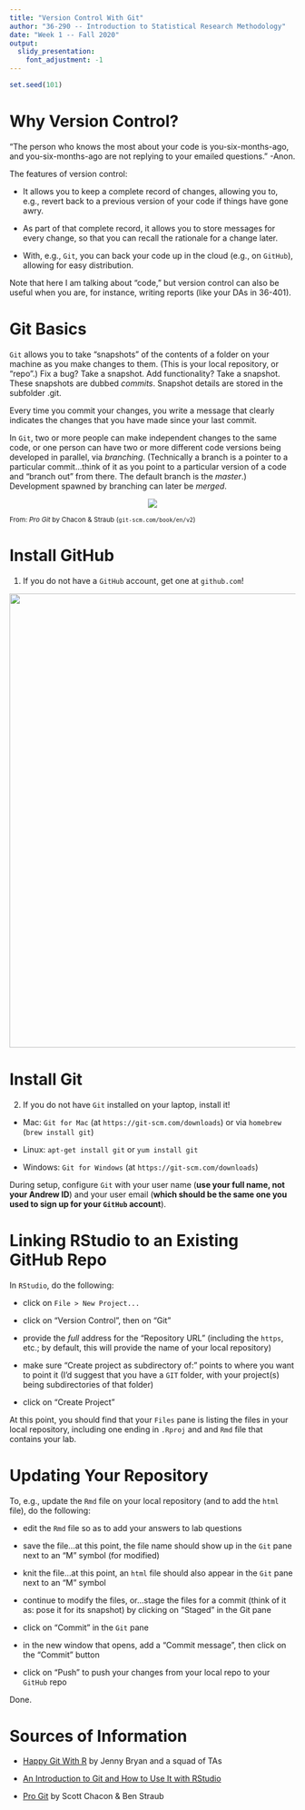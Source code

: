 ```yaml
---
title: "Version Control With Git"
author: "36-290 -- Introduction to Statistical Research Methodology"
date: "Week 1 -- Fall 2020"
output: 
  slidy_presentation: 
    font_adjustment: -1
---
```


```r
set.seed(101)
```

Why Version Control?
===

"The person who knows the most about your code is you-six-months-ago, and you-six-months-ago are not replying to your emailed questions." -Anon.

The features of version control:

- It allows you to keep a complete record of changes, allowing you to, e.g., revert back to a previous version of your code if things have gone awry.

- As part of that complete record, it allows you to store messages for every change, so that you can recall the rationale for a change later.

- With, e.g., `Git`, you can back your code up in the cloud (e.g., on `GitHub`), allowing for easy distribution.

Note that here I am talking about "code," but version control can also be useful when you are, for instance, writing reports (like your DAs in 36-401).

Git Basics
===

`Git` allows you to take "snapshots" of the contents of a folder on your machine as you make changes to them. (This is your local repository, or "repo".) Fix a bug? Take a snapshot. Add functionality? Take a snapshot. These snapshots are dubbed *commits*. Snapshot details are stored in the subfolder .git.

Every time you commit your changes, you write a message that clearly indicates the changes that you have made since your last commit.

In `Git`, two or more people can make independent changes to the same code, or one person can have two or more different code versions being developed in parallel, via *branching*. (Technically a branch is a pointer to a particular commit...think of it as you point to a particular version of a code and "branch out" from there. The default branch is the *master*.) Development spawned by branching can later be *merged*.

<center>![](http://www.stat.cmu.edu/~pfreeman/git.png)</center>

<small>From: *Pro Git* by Chacon & Straub (`git-scm.com/book/en/v2`)</small>

Install GitHub
===

1) If you do not have a `GitHub` account, get one at `github.com`!

<center>![](http://www.stat.cmu.edu/~pfreeman/github.png){width=800px}</center>

Install Git
===

2) If you do not have `Git` installed on your laptop, install it!

- Mac: `Git for Mac` (at `https://git-scm.com/downloads`) or via `homebrew` (`brew install git`)

- Linux: `apt-get install git` or `yum install git`

- Windows: `Git for Windows` (at `https://git-scm.com/downloads`)

During setup, configure `Git` with your user name (**use your full name, not your Andrew ID**) and your user email (**which should be the same one you used to sign up for your `GitHub` account**).

Linking RStudio to an Existing GitHub Repo
===

In `RStudio`, do the following:

- click on `File > New Project...`

- click on "Version Control", then on "Git"

- provide the *full* address for the "Repository URL" (including the `https`, etc.; by default, this will provide the name of your local repository)

- make sure "Create project as subdirectory of:" points to where you want to point it (I'd suggest that you have a `GIT` folder, with your project(s) being subdirectories of that folder)

- click on "Create Project"

At this point, you should find that your `Files` pane is listing the files in your local repository, including one ending in `.Rproj` and and `Rmd` file that contains your lab.

Updating Your Repository
===

To, e.g., update the `Rmd` file on your local repository (and to add the `html` file), do the following:

- edit the `Rmd` file so as to add your answers to lab questions

- save the file...at this point, the file name should show up in the `Git` pane next to an "M" symbol (for modified)

- knit the file...at this point, an `html` file should also appear in the `Git` pane next to an "M" symbol

- continue to modify the files, or...stage the files for a commit (think of it as: pose it for its snapshot) by clicking on "Staged" in the Git pane

- click on "Commit" in the `Git` pane

- in the new window that opens, add a "Commit message", then click on the "Commit" button

- click on "Push" to push your changes from your local repo to your `GitHub` repo

Done.

Sources of Information
===

- [Happy Git With R](http://happygitwithr.com) by Jenny Bryan and a squad of TAs

- [An Introduction to Git and How to Use It with RStudio](http://r-bio.github.io/intro-git-rstudio/)

- [Pro Git](https://git-scm.com/book/en/v2) by Scott Chacon &amp; Ben Straub


